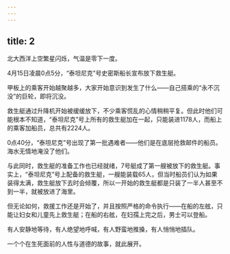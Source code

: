 ```yaml
---
---
---
```

title: 2
---



北大西洋上空繁星闪烁，气温是零下一度。

4月15日凌晨0点5分，“泰坦尼克”号史密斯船长宣布放下救生艇。

甲板上的乘客开始越聚越多，大家开始意识到发生了什么——自己搭乘的“永不沉没”的巨轮，即将沉没。

救生艇通过升降机开始被缓缓放下，不少乘客慌乱的心情稍稍平复。但此时他们可能根本不知道，“泰坦尼克”号上所有的救生艇加在一起，只能装进1178人，而船上的乘客加船员，总共有2224人。

0点40分，“泰坦尼克”号出现了第一批遇难者——他们是在底层抢救邮件的船员。海水无情地淹没了他们。

与此同时，救生艇的准备工作也已经就绪，7号艇成了第一艘被放下的救生艇。事实上，“泰坦尼克”号上配备的救生艇，一艘能装载65人，但当时船员们认为如果装得太满，救生艇放下去时会倾覆，所以一开始的救生艇都是只装了一半人甚至不到一半，就被放进了海里。

但无论如何，救援工作还是开始了，并且按照严格的命令执行——在船的左舷，只能让妇女和儿童先上救生艇；在船的右舷，在妇孺上完之后，男士可以登船。

有人安静地等待，有人绝望地呼喊，有人野蛮地推搡，有人悄悄地插队。

一个个在生死面前的人性与道德的故事，就此展开。